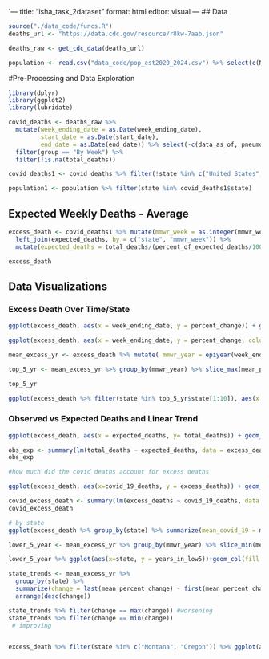 `---
title: "isha_task_2dataset"
format: html
editor: visual
---
## Data 
```r
source("./data_code/funcs.R")
deaths_url <- "https://data.cdc.gov/resource/r8kw-7aab.json"

deaths_raw <- get_cdc_data(deaths_url)

population <- read.csv("data_code/pop_est2020_2024.csv") %>% select(c(NAME, POPESTIMATE2020, POPESTIMATE2021, POPESTIMATE2022,POPESTIMATE2023, POPESTIMATE2024)) %>% rename(state = NAME, pop_2020 = POPESTIMATE2020, pop_2021 = POPESTIMATE2021,pop_2022 = POPESTIMATE2022, pop_2023 = POPESTIMATE2023, pop_2024 = POPESTIMATE2024)
```

#Pre-Processing and Data Exploration 
```r
library(dplyr)
library(ggplot2)
library(lubridate)

covid_deaths <- deaths_raw %>%
  mutate(week_ending_date = as.Date(week_ending_date),
         start_date = as.Date(start_date),
         end_date = as.Date(end_date)) %>% select(-c(data_as_of, pneumonia_deaths, pneumonia_and_covid_19_deaths, influenza_deaths, pneumonia_influenza_or_covid_19_deaths, footnote)) %>%
  filter(group == "By Week") %>%
  filter(!is.na(total_deaths)) 

covid_deaths1 <- covid_deaths %>% filter(!state %in% c("United States", "Puerto Rico", "District of Columbia", "New York City"),!is.na(covid_19_deaths)) %>% select(-c(group, month))

population1 <- population %>% filter(state %in% covid_deaths1$state)
```

## Expected Weekly Deaths - Average 
```r
excess_death <- covid_deaths1 %>% mutate(mmwr_week = as.integer(mmwr_week), total_deaths = as.numeric(total_deaths), covid_19_deaths = as.numeric(covid_19_deaths), percent_of_expected_deaths = as.numeric(percent_of_expected_deaths)) %>% 
  left_join(expected_deaths, by = c("state", "mmwr_week")) %>%
  mutate(expected_deaths = total_deaths/(percent_of_expected_deaths/100), excess_deaths = total_deaths - expected_deaths, percent_change = excess_deaths/expected_deaths) %>% filter(!is.na(total_deaths), !is.na(expected_deaths))

excess_death
```

## Data Visualizations 
### Excess Death Over Time/State 
```r
ggplot(excess_death, aes(x = week_ending_date, y = percent_change)) + geom_line() + labs(title = "Excess Deaths Over Time", y = "% Change in Deaths", x = "Week Ending") + facet_wrap(~state) 

ggplot(excess_death, aes(x = week_ending_date, y = percent_change, color = state)) + geom_line() + labs(title = "Excess Deaths Over Time", y = "% Change in Deaths", x = "Week Ending") +  geom_smooth(se = FALSE, method = "loess", span = 0.3, color = "black")
```


```r
mean_excess_yr <- excess_death %>% mutate( mmwr_year = epiyear(week_ending_date)) %>% group_by(mmwr_year, state) %>% summarize(mean_excess_yr = mean(excess_deaths), mean_percent_change = mean(excess_deaths)/mean(expected_deaths), .groups = "drop") 

top_5_yr <- mean_excess_yr %>% group_by(mmwr_year) %>% slice_max(mean_percent_change, n = 5, with_ties = FALSE) %>% ungroup() %>% count(state, name = "years_in_top5") %>% arrange(desc(years_in_top5))

top_5_yr

ggplot(excess_death %>% filter(state %in% top_5_yr$state[1:10]), aes(x = week_ending_date, y = percent_change, color = state)) + geom_line() +  geom_smooth(se = FALSE, method = "loess", span = 0.3, color = "black") + labs(title = "Excess Deaths Over Time", y = "Excess Deaths", x = "Week Ending") 

```

### Observed vs Expected Deaths and Linear Trend
```r
ggplot(excess_death, aes(x = expected_deaths, y= total_deaths)) + geom_point() + labs(x = "Expected Deaths", y = "Observed Deaths", title = "Observed vs Expected Deaths") + geom_smooth(method = "lm", se = FALSE, color = "blue")

obs_exp <- summary(lm(total_deaths ~ expected_deaths, data = excess_death))
obs_exp

#how much did the covid deaths account for excess deaths 

ggplot(excess_death, aes(x=covid_19_deaths, y = excess_deaths)) + geom_point() + geom_smooth(method = "lm", se = FALSE, color = "blue") 

covid_excess_death <- summary(lm(excess_deaths ~ covid_19_deaths, data = excess_death))
covid_excess_death

# by state 
ggplot(excess_death %>% group_by(state) %>% summarize(mean_covid_19 = mean(covid_19_deaths), mean_excess = mean(excess_deaths)), aes(x=mean_covid_19, y = mean_excess, label = state)) + geom_point() + geom_smooth(method = "lm", se = FALSE, color = "blue") 
```

```r
lower_5_year <- mean_excess_yr %>% group_by(mmwr_year) %>% slice_min(mean_percent_change, n = 5, with_ties = FALSE) %>% ungroup() %>% count(state, name = "years_in_low5") %>% arrange(desc(years_in_low5))

lower_5_year %>% ggplot(aes(x=state, y = years_in_low5))+geom_col(fill = "steelblue") + labs(title = "States Most Often with the Lowest Percent Change in Deaths", x = "State", y = "Number of Years in Bottom 5") + theme(axis.text.x = element_text(angle = 45, hjust = 1))

state_trends <- mean_excess_yr %>%
  group_by(state) %>%
  summarize(change = last(mean_percent_change) - first(mean_percent_change)) %>%
  arrange(desc(change))

state_trends %>% filter(change == max(change)) #worsening
state_trends %>% filter(change == min(change))
 # improving


excess_death %>% filter(state %in% c("Montana", "Oregon")) %>% ggplot(aes(x = week_ending_date, y = percent_change, color = state)) + geom_line()
```

```r


```
